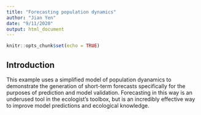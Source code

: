 ---
title: "Forecasting population dynamics"
author: "Jian Yen"
date: "9/11/2020"
output: html_document
---

```{r setup, include=FALSE}
knitr::opts_chunk$set(echo = TRUE)
```

## Introduction

This example uses a simplified model of population dyanamics to demonstrate the generation of short-term forecasts specifically for the purposes of prediction and model validation. Forecasting in this way is an underused tool in the ecologist's toolbox, but is an incredibly effective way to improve model predictions and ecological knowledge.

